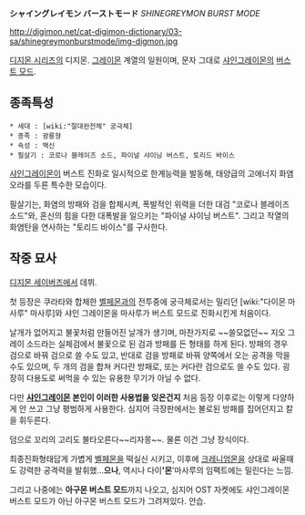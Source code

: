 '''シャイングレイモン バーストモード''' ''SHINEGREYMON BURST MODE''

http://digimon.net/cat-digimon-dictionary/03-sa/shinegreymonburstmode/img-digmon.jpg

[[디지몬 시리즈]]의 디지몬. [[그레이몬]] 계열의 일원이며, 문자 그대로 [[샤인그레이몬]]의 [[버스트 모드]].

== 종족특성 ==
 * 세대 : [wiki:"절대완전체" 궁극체]
 * 종족 : 광룡형
 * 속성 : 백신
 * 필살기 : 코로나 블레이즈 소드, 파이널 샤이닝 버스트, 토리드 바이스

[[샤인그레이몬]]이 버스트 진화로 일시적으로 한계능력을 발동해, 태양급의 고에너지 화염 오라를 두른 특수한 모습이다.

필살기는, 화염의 방패와 검을 합체시켜, 폭발적인 위력을 더한 대검 "코로나 블레이즈 소드"와, 혼신의 힘을 다한 대폭발을 일으키는 "파이널 샤이닝 버스트". 그리고 작열의 화염탄을 연사하는 "토리드 바이스"를 구사한다.

== 작중 묘사 ==
[[디지몬 세이버즈]]에서 데뷔.

첫 등장은 쿠라타와 합체한 [[벨페몬]]과의 전투중에 궁극체로서는 밀리던 [wiki:"다이몬 마사루" 마사루]와 샤인 그레이몬을 마사루가 버스트 모드로 진화시킨게 처음이다.

날개가 없어지고 불꽃처럼 만들어진 날개가 생기며, 마찬가지로 ~~쓸모없던~~ 지오 그레이 소드라는 실체검에서 불꽃으로 된 검과 방패를 든 형태를 하게 된다. 방패의 경우 검으로 바꿔 검으로 쓸 수도 있고, 반대로 검을 방패로 바꿔 양쪽에서 오는 공격을 막을 수도 있으며, 두 개의 검을 합쳐 커다란 방패로, 또는 커다란 검으로도 쓸 수도 있다. 굉장히 다용도로 써먹을 수 있는 유용한 무기가 아닐 수 없다.

다만 '''[[샤인그레이몬]] 본인이 이러한 사용법을 잊은건지''' 처음 등장 이후로는 이렇게 다양하게 안 쓰고 그냥 평범하게 사용한다. 심지어 극장판에서는 불로된 방패를 집어던지고 칼을 휘두른다. 

덤으로 꼬리의 고리도 불타오른다~~리자몽~~. 물론 이건 그냥 장식이다.

최종진화형태답게 가볍게 [[벨페몬]]을 떡실신 시키고, 이후에 [[크레니엄몬]]을 상대로 싸울때도 강력한 공격력을 발휘했...'''으나''', 역시나 다이''''몬''''마사루의 임팩트에는 밀린다는 느낌.

그리고 나중에는 '''아구몬 버스트 모드'''까지 나오고, 심지어 OST 자켓에도 샤인그레이몬 버스트 모드가 아닌 아구몬 버스트 모드가 그려져있다. 안습.
